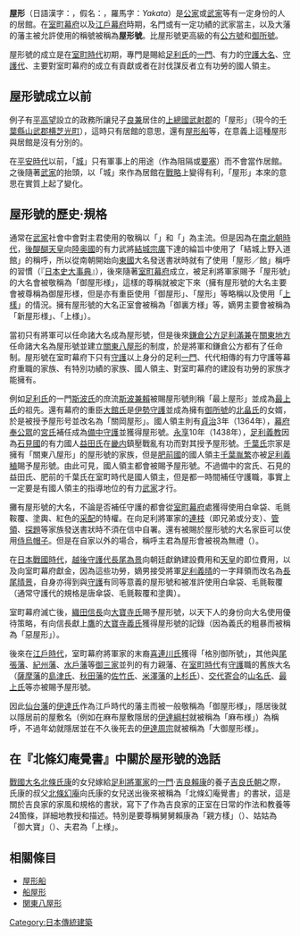 '''屋形'''（日語漢字：{{lang|ja|屋形}}，假名：{{lang|ja|やかた}}，羅馬字：''Yakata''）是[[公家|公家]]或[[武家|武家]]等有一定身份的人的居館。在[[室町幕府|室町幕府]]以及[[江戶幕府|江戶幕府]]時期，名門或有一定功績的武家當主，以及大藩的藩主被允許使用的稱號被稱為'''屋形號'''。比屋形號更高級的有[[公方號|公方號]]和[[御所號|御所號]]。

屋形號的成立是在[[室町時代|室町時代]]初期，專門是賜給[[足利氏|足利氏]]的[[一門|一門]]、有力的[[守護大名|守護大名]]、[[守護代|守護代]]、主要對室町幕府的成立有貢獻或者在討伐謀反者立有功勞的國人領主。

== 屋形號成立以前 ==
例子有[[平高望|平高望]]設立的政務所讓兒子[[平良兼|良兼]]居住的[[上總國|上總國]][[武射郡|武射郡]]的「屋形」（現今的[[千葉縣|千葉縣]][[山武郡|山武郡]][[横芝光町|横芝光町]]），這時只有居館的意思，還有[[屋形船|屋形船]]等，在意義上這種屋形與居館是沒有分別的。

在[[平安時代|平安時代]]以前，「[[城_(日本)|城]]」只有軍事上的用途（作為阻隔或[[要塞|要塞]]）而不會當作居館。之後隨著[[武家|武家]]的抬頭，以「城」來作為居館在[[戰略|戰略]]上變得有利，「屋形」本來的意思在實質上起了變化。

== 屋形號的歷史‧規格 ==
通常在[[武家|武家]]社會中會對主君使用的敬稱以「{{tsl|ja|殿|殿 (敬称)}}」和「{{tsl|ja|殿様|殿樣}}」為主流。但是因為在[[南北朝時代_(日本)|南北朝時代]]，[[後醍醐天皇|後醍醐天皇]]向[[陸奥國|陸奥國]]的有力武將[[結城宗廣|結城宗廣]]下達的綸旨中使用了「結城上野入道館」的稱呼，所以從南朝開始向[[東國|東國]]大名發送書狀時就有了使用「屋形／館」稱呼的習慣（『[[日本史大事典|日本史大事典]]』），後來隨著[[室町幕府|室町幕府]]成立，被足利將軍家賜予「屋形號」的大名會被敬稱為「御屋形様」，這樣的尊稱就被定下來（擁有屋形號的大名主要會被尊稱為御屋形様，但是亦有重臣使用「御屋形」、「屋形」等略稱以及使用「[[上樣|上樣]]」的情況。擁有屋形號的大名正室會被稱為「御裏方様」等，嫡男主要會被稱為「新屋形様」、「上様」）。

當初只有將軍可以任命諸大名成為屋形號，但是後來[[鎌倉公方|鎌倉公方]][[足利滿兼|足利滿兼]]在[[關東地方|關東地方]]任命諸大名為屋形號並建立[[關東八屋形|關東八屋形]]的制度，於是將軍和鎌倉公方都有了任命制。屋形號在室町幕府下只有[[守護|守護]]以上身分的足利[[一門|一門]]、代代相傳的有力守護等幕府重職的家族、有特別功績的家族、國人領主、對室町幕府的建設有功勞的家族才能擁有。

例如[[足利氏|足利氏]]的一門[[斯波氏|斯波氏]]的庶流[[斯波兼賴|斯波兼賴]]被賜屋形號則稱「最上屋形」並成為[[最上氏|最上氏]]的祖先。還有幕府的重臣[[大館氏|大館氏]]是[[伊勢守護|伊勢守護]]並成為擁有[[御所|御所號]]的[[北畠氏|北畠氏]]的女婿，於是被授予屋形号並改名為「關岡屋形」。國人領主則有[[貞治|貞治]]3年（1364年），[[幕府奉公眾|幕府奉公眾]]的[[宮氏|宮氏]]補任成為[[備中|備中]][[守護|守護]]並獲得屋形號。[[永享|永享]]10年（1438年），[[足利義教|足利義教]]因為[[石見國|石見國]]的有力國人[[益田氏|益田氏]]在[[畿内|畿内]]鎮壓戰亂有功而對其授予屋形號。[[千葉氏|千葉氏]]宗家是擁有「關東八屋形」的屋形號的家族，但是[[肥前國|肥前國]]的國人領主[[千葉胤繁|千葉胤繁]]亦被[[足利義稙|足利義稙]]賜予屋形號。由此可見，國人領主都會被賜予屋形號。不過備中的宮氏、石見的益田氏、肥前的千葉氏在室町時代是國人領主，但是都一時間補任守護職，事實上一定要是有國人領主的指導地位的有力[[武家|武家]]才行。

攤有屋形號的大名，不論是否補任守護的都會從[[室町幕府|室町幕府]]處獲得使用白傘袋、毛氈鞍覆、塗輿、紅色的[[采配|采配]]的特權。在向足利將軍家的[[連枝|連枝]]（即兄弟或分支）、[[管領_(幕府)|管領]]、[[探題|探題]]等家族發送書狀時不須在信中自署。還有被賜於屋形號的大名家臣可以使用[[烏帽子|侍烏帽子]]。但是在自家以外的場合，稱呼主君為屋形會被視為無禮（{{tsl|ja|国史大辞典 (昭和時代)|日本國史大辭典}}）。

在[[日本戰國時代|日本戰國時代]]，[[越後|越後]][[守護代|守護代]][[長尾為景|長尾為景]]向朝廷獻鈉建設費用和[[天皇|天皇]]的即位費用，以及向室町幕府獻金，因為這些功勞，嫡男接受將軍[[足利義晴|足利義晴]]的一字拜領而改名為[[長尾晴景|長尾晴景]]，自身亦得到與[[守護|守護]]有同等意義的屋形號和被准許使用白傘袋、毛氈鞍覆（通常守護代的規格是唐傘袋、毛氈鞍覆和塗輿）。

室町幕府滅亡後，[[織田信長|織田信長]]向[[大寶寺氏|大寶寺氏]]賜予屋形號，以天下人的身份向大名使用優待策略，有向信長獻上[[鷹|鷹]]的[[大寶寺義氏|大寶寺義氏]]獲得屋形號的記錄（因為義氏的粗暴而被稱為「惡屋形」）。

後來在[[江戶時代|江戶時代]]，室町幕府將軍家的末裔[[喜連川氏|喜連川氏]]獲得「格別御所號」，其他與[[尾張藩|尾張藩]]、[[紀州藩|紀州藩]]、[[水戶藩|水戶藩]]等[[德川御三家|御三家]]並列的有力親藩、在[[室町時代|室町時代]]有[[守護|守護]]職的舊族大名（[[薩摩藩|薩摩藩]]的[[島津氏|島津氏]]、[[秋田藩|秋田藩]]的[[佐竹氏|佐竹氏]]、[[米澤藩|米澤藩]]的[[上杉氏|上杉氏]]）、[[交代寄合|交代寄合]]的[[山名氏|山名氏]]、[[最上氏|最上氏]]等亦被賜予屋形號。

因此[[仙台藩|仙台藩]]的[[伊達氏|伊達氏]]作為江戶時代的藩主而被一般敬稱為「御屋形様」，隱居後就以隱居前的屋敷名（例如在麻布屋敷隱居的[[伊達綱村|伊達綱村]]就被稱為「麻布様」）為稱呼，不過年幼就隱居並在不久後死去的[[伊達周宗|伊達周宗]]就被稱為「大御屋形様」。

== 在『北條幻庵覺書』中關於屋形號的逸話 ==
[[戰國大名|戰國大名]][[北條氏康|北條氏康]]的女兒嫁給[[足利將軍家|足利將軍家]]的[[一門|一門]]‧[[吉良賴康|吉良賴康]]的養子[[吉良氏朝|吉良氏朝]]之際，氏康的叔父[[北條幻庵|北條幻庵]]向氏康的女兒送出後來被稱為「北條幻庵覺書」的書狀，這是關於吉良家的家風和規格的書狀，寫下了作為吉良家的正室在日常的作法和教養等24箇條，詳細地教授和描述。特別是要尊稱舅舅賴康為「親方樣」（{{lang|ja|おやかた様}}）、姑姑為「御大寶」（{{lang|ja|御たいほう}}）、夫君為「上様」。

== 相關條目 ==
* [[屋形船|屋形船]]
* [[船屋形|船屋形]]
* [[関東八屋形|関東八屋形]]
[[Category:日本傳統建築|Category:日本傳統建築]]